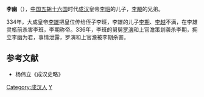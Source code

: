 '''李幽'''（{{bd|？||336年||catIdx=L}}），[[中国|中国]][[五胡十六国|五胡十六国]]时代[[成汉|成汉]]皇帝[[李班_(成汉)|李班]]的儿子，[[李颙_(成汉)|李颙]]的兄弟。

334年，大成皇帝[[李雄_(十六国)|李雄]]把皇位传给侄子李班，李雄的儿子[[李期|李期]]、[[李越|李越]]不满，在李雄灵柩前杀害李班，李期称帝。336年，李班的舅舅[[罗演|罗演]]和上官澹策划袭杀李期，拥立李幽为君，事情泄露，罗演和上官澹被李期杀害。

==参考文献==
*杨伟立《成汉史略》

[[Category:成汉人|Category:成汉人]]
[[Category:李姓|Y]]